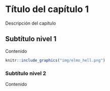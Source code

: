 # Título del capítulo 1

Descripción del capítulo


## Subtítulo nivel 1

Contenido
```r
knitr::include_graphics("img/elmo_hell.png")
```


### Subtítulo nivel 2

Contenido
